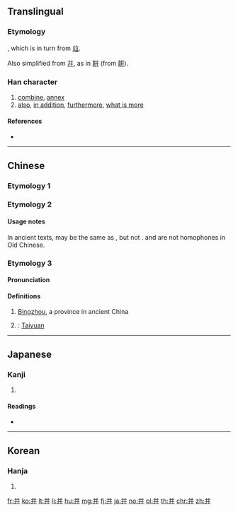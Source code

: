 {{also|幷|並|併|开}}
==Translingual==

===Etymology===
{{Han simp|並}}, which is in turn from [[竝]].

Also simplified from [[幷]], as in [[餅]] (from [[餠]]).

===Han character===
{{Han char|rn=51|rad=干|as=05|sn=8|four=80441|canj=TT,XTT|ids=⿱丷开,⿱䒑廾}}

# [[combine]], [[annex]]
# [[also]], [[in addition]], [[furthermore]], [[what is more]]

====References====
* {{Han ref|kx=0340.031|dkj=09170|dj=0649.020|hdz=10242.060|uh=5E76|ud=24182|bh=A67D|bd=42621}}

----

==Chinese==

===Etymology 1===
{{zh-see|並}}

===Etymology 2===
{{zh-see|併}}

====Usage notes====
In ancient texts, {{lang|zh|并}} may be the same as {{l|zh|併}}, but not {{l|zh|並}}. {{l|zh|並}} and {{l|zh|併}} are not homophones in Old Chinese.

===Etymology 3===
{{zh-forms}}

====Pronunciation====
{{zh-pron
|m=bīng
|cat=pn
}}

====Definitions====
{{zh-hanzi}}

# [[Bingzhou]], a province in ancient China
#: {{zh-also|并州}}
# {{alternative term for|太原|lang=zh}}: [[Taiyuan]]

----

==Japanese==

===Kanji===
{{ja-kanji|grade=|rs=干05}}

# {{defn|lang=ja|sort=干05}}

====Readings====
* {{ja-readings|goon=[[ひょう]] (hyō), from [[ひゃう]]|kanon=[[へい]] (hei)|kun=[[あわせる]] (awaseru), [[ならぶ]] (narabu)}}

----

==Korean==

===Hanja===
{{ko-hanja|hangeul=병|rv=byeong|mr=pyŏng}}

# {{defn|lang=ko|sort=干05}}

[[fr:并]]
[[ko:并]]
[[lt:并]]
[[li:并]]
[[hu:并]]
[[mg:并]]
[[fj:并]]
[[ja:并]]
[[no:并]]
[[pl:并]]
[[th:并]]
[[chr:并]]
[[zh:并]]